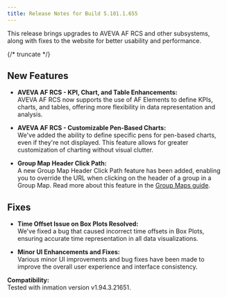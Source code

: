 ```yaml
---
title: Release Notes for Build 5.101.1.655
---
```



This release brings upgrades to AVEVA AF RCS and other subsystems, along with fixes to the website for better usability and performance.

{/* truncate */}

## New Features

- **AVEVA AF RCS - KPI, Chart, and Table Enhancements:**  
  AVEVA AF RCS now supports the use of AF Elements to define KPIs, charts, and tables, offering more flexibility in data representation and analysis.

- **AVEVA AF RCS - Customizable Pen-Based Charts:**  
  We've added the ability to define specific pens for pen-based charts, even if they're not displayed. This feature allows for greater customization of charting without visual clutter.

- **Group Map Header Click Path:**  
  A new Group Map Header Click Path feature has been added, enabling you to override the URL when clicking on the header of a group in a Group Map. Read more about this feature in the [Group Maps guide](/docs/visual-kpi-design/design/groups/group-maps).

## Fixes

- **Time Offset Issue on Box Plots Resolved:**  
  We've fixed a bug that caused incorrect time offsets in Box Plots, ensuring accurate time representation in all data visualizations.

- **Minor UI Enhancements and Fixes:**  
  Various minor UI improvements and bug fixes have been made to improve the overall user experience and interface consistency.

**Compatibility:**  
Tested with inmation version v1.94.3.21651.